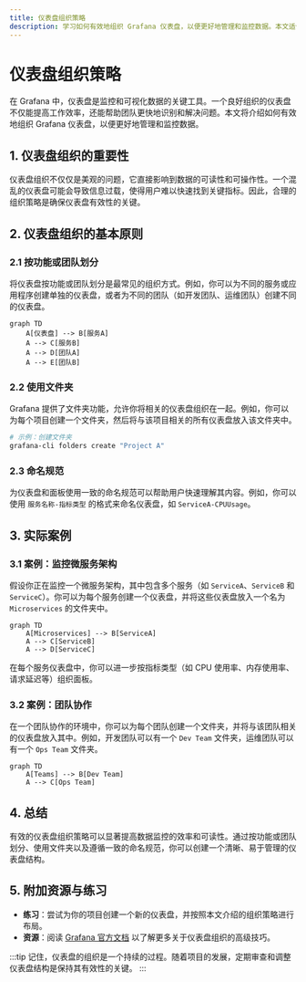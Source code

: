 ```yaml
---
title: 仪表盘组织策略
description: 学习如何有效地组织 Grafana 仪表盘，以便更好地管理和监控数据。本文适合初学者，将逐步讲解仪表盘组织的最佳实践。
---
```


# 仪表盘组织策略

在 Grafana 中，仪表盘是监控和可视化数据的关键工具。一个良好组织的仪表盘不仅能提高工作效率，还能帮助团队更快地识别和解决问题。本文将介绍如何有效地组织 Grafana 仪表盘，以便更好地管理和监控数据。

## 1. 仪表盘组织的重要性

仪表盘组织不仅仅是美观的问题，它直接影响到数据的可读性和可操作性。一个混乱的仪表盘可能会导致信息过载，使得用户难以快速找到关键指标。因此，合理的组织策略是确保仪表盘有效性的关键。

## 2. 仪表盘组织的基本原则

### 2.1 按功能或团队划分

将仪表盘按功能或团队划分是最常见的组织方式。例如，你可以为不同的服务或应用程序创建单独的仪表盘，或者为不同的团队（如开发团队、运维团队）创建不同的仪表盘。

```mermaid
graph TD
    A[仪表盘] --> B[服务A]
    A --> C[服务B]
    A --> D[团队A]
    A --> E[团队B]
```

### 2.2 使用文件夹

Grafana 提供了文件夹功能，允许你将相关的仪表盘组织在一起。例如，你可以为每个项目创建一个文件夹，然后将与该项目相关的所有仪表盘放入该文件夹中。

```bash
# 示例：创建文件夹
grafana-cli folders create "Project A"
```

### 2.3 命名规范

为仪表盘和面板使用一致的命名规范可以帮助用户快速理解其内容。例如，你可以使用 `服务名称-指标类型` 的格式来命名仪表盘，如 `ServiceA-CPUUsage`。

## 3. 实际案例

### 3.1 案例：监控微服务架构

假设你正在监控一个微服务架构，其中包含多个服务（如 `ServiceA`、`ServiceB` 和 `ServiceC`）。你可以为每个服务创建一个仪表盘，并将这些仪表盘放入一个名为 `Microservices` 的文件夹中。

```mermaid
graph TD
    A[Microservices] --> B[ServiceA]
    A --> C[ServiceB]
    A --> D[ServiceC]
```

在每个服务仪表盘中，你可以进一步按指标类型（如 CPU 使用率、内存使用率、请求延迟等）组织面板。

### 3.2 案例：团队协作

在一个团队协作的环境中，你可以为每个团队创建一个文件夹，并将与该团队相关的仪表盘放入其中。例如，开发团队可以有一个 `Dev Team` 文件夹，运维团队可以有一个 `Ops Team` 文件夹。

```mermaid
graph TD
    A[Teams] --> B[Dev Team]
    A --> C[Ops Team]
```

## 4. 总结

有效的仪表盘组织策略可以显著提高数据监控的效率和可读性。通过按功能或团队划分、使用文件夹以及遵循一致的命名规范，你可以创建一个清晰、易于管理的仪表盘结构。

## 5. 附加资源与练习

- **练习**：尝试为你的项目创建一个新的仪表盘，并按照本文介绍的组织策略进行布局。
- **资源**：阅读 [Grafana 官方文档](https://grafana.com/docs/) 以了解更多关于仪表盘组织的高级技巧。

:::tip
记住，仪表盘的组织是一个持续的过程。随着项目的发展，定期审查和调整仪表盘结构是保持其有效性的关键。
:::